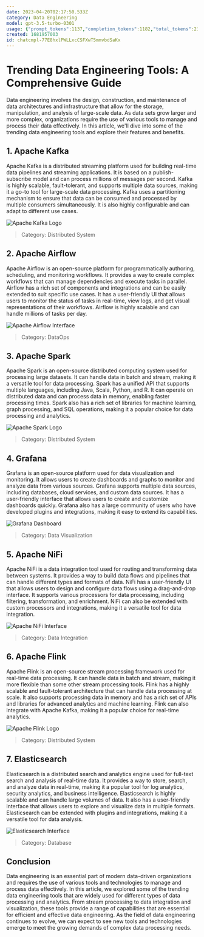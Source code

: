 ```yaml
---
date: 2023-04-20T02:17:50.533Z
category: Data Engineering
model: gpt-3.5-turbo-0301
usage: {"prompt_tokens":1137,"completion_tokens":1182,"total_tokens":2319}
created: 1681957003
id: chatcmpl-77E8hxlPWLLxcCSFXwT5mmvbdSaKx
---
```


# Trending Data Engineering Tools: A Comprehensive Guide

Data engineering involves the design, construction, and maintenance of data architectures and infrastructure that allow for the storage, manipulation, and analysis of large-scale data. As data sets grow larger and more complex, organizations require the use of various tools to manage and process their data effectively. In this article, we'll dive into some of the trending data engineering tools and explore their features and benefits. 

## 1. Apache Kafka

Apache Kafka is a distributed streaming platform used for building real-time data pipelines and streaming applications. It is based on a publish-subscribe model and can process millions of messages per second. Kafka is highly scalable, fault-tolerant, and supports multiple data sources, making it a go-to tool for large-scale data processing. Kafka uses a partitioning mechanism to ensure that data can be consumed and processed by multiple consumers simultaneously. It is also highly configurable and can adapt to different use cases. 

![Apache Kafka Logo](https://miro.medium.com/max/2400/1*ZJ9metjqb37zFCHa8Rv14g.png)
> Category: Distributed System

## 2. Apache Airflow

Apache Airflow is an open-source platform for programmatically authoring, scheduling, and monitoring workflows. It provides a way to create complex workflows that can manage dependencies and execute tasks in parallel. Airflow has a rich set of components and integrations and can be easily extended to suit specific use cases. It has a user-friendly UI that allows users to monitor the status of tasks in real-time, view logs, and get visual representations of their workflows. Airflow is highly scalable and can handle millions of tasks per day. 

![Apache Airflow Interface](https://airflow.apache.org/docs/apache-airflow/stable/_images/dags.png)
> Category: DataOps

## 3. Apache Spark

Apache Spark is an open-source distributed computing system used for processing large datasets. It can handle data in batch and stream, making it a versatile tool for data processing. Spark has a unified API that supports multiple languages, including Java, Scala, Python, and R. It can operate on distributed data and can process data in memory, enabling faster processing times. Spark also has a rich set of libraries for machine learning, graph processing, and SQL operations, making it a popular choice for data processing and analytics. 

![Apache Spark Logo](https://miro.medium.com/max/948/1*anrhe7p0kM1JsRhqsNOcQQ.png)
> Category: Distributed System

## 4. Grafana

Grafana is an open-source platform used for data visualization and monitoring. It allows users to create dashboards and graphs to monitor and analyze data from various sources. Grafana supports multiple data sources, including databases, cloud services, and custom data sources. It has a user-friendly interface that allows users to create and customize dashboards quickly. Grafana also has a large community of users who have developed plugins and integrations, making it easy to extend its capabilities. 

![Grafana Dashboard](https://grafana.com/static/assets/img/home-card-img-dashboard-05.svg)
> Category: Data Visualization

## 5. Apache NiFi

Apache NiFi is a data integration tool used for routing and transforming data between systems. It provides a way to build data flows and pipelines that can handle different types and formats of data. NiFi has a user-friendly UI that allows users to design and configure data flows using a drag-and-drop interface. It supports various processors for data processing, including filtering, transformation, and enrichment. NiFi can also be extended with custom processors and integrations, making it a versatile tool for data integration. 

![Apache NiFi Interface](https://nifi.apache.org/images/about/nifi-screenshot.png)
> Category: Data Integration

## 6. Apache Flink 

Apache Flink is an open-source stream processing framework used for real-time data processing. It can handle data in batch and stream, making it more flexible than some other stream processing tools. Flink has a highly scalable and fault-tolerant architecture that can handle data processing at scale. It also supports processing data in memory and has a rich set of APIs and libraries for advanced analytics and machine learning. Flink can also integrate with Apache Kafka, making it a popular choice for real-time analytics. 

![Apache Flink Logo](https://flink.apache.org/img/flink-header-logo.png)
> Category: Distributed System

## 7. Elasticsearch

Elasticsearch is a distributed search and analytics engine used for full-text search and analysis of real-time data. It provides a way to store, search, and analyze data in real-time, making it a popular tool for log analytics, security analytics, and business intelligence. Elasticsearch is highly scalable and can handle large volumes of data. It also has a user-friendly interface that allows users to explore and visualize data in multiple formats. Elasticsearch can be extended with plugins and integrations, making it a versatile tool for data analysis. 

![Elasticsearch Interface](https://miro.medium.com/max/3840/0*BZHp77QjJvaH4epp)
> Category: Database 

## Conclusion

Data engineering is an essential part of modern data-driven organizations and requires the use of various tools and technologies to manage and process data effectively. In this article, we explored some of the trending data engineering tools that are widely used for different types of data processing and analytics. From stream processing to data integration and visualization, these tools provide a range of capabilities that are essential for efficient and effective data engineering. As the field of data engineering continues to evolve, we can expect to see new tools and technologies emerge to meet the growing demands of complex data processing needs.